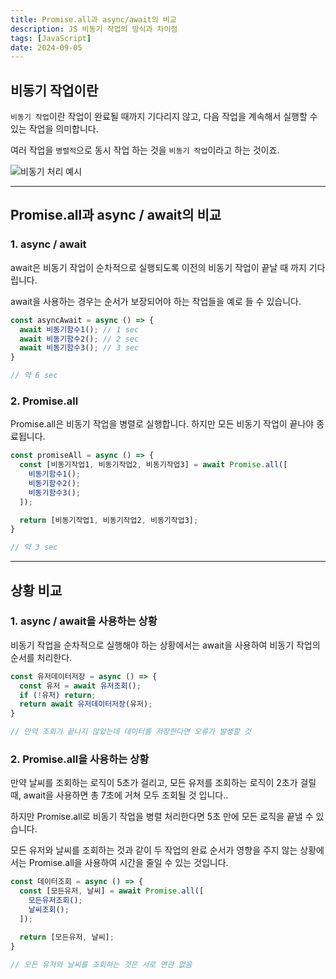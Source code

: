 ```yaml
---
title: Promise.all과 async/await의 비교
description: JS 비동기 작업의 방식과 차이점
tags: [JavaScript]
date: 2024-09-05
---
```


## 비동기 작업이란

`비동기 작업`이란 작업이 완료될 때까지 기다리지 않고,
다음 작업을 계속해서 실행할 수 있는 작업을 의미합니다.

여러 작업을 `병렬적`으로 동시 작업 하는 것을 `비동기 작업`이라고 하는 것이죠.

![비동기 처리 예시](/assets/synchronous-asynchronous.png)

***

## Promise.all과 async / await의 비교

### 1. async / await

await은 비동기 작업이 순차적으로 실행되도록 이전의 비동기 작업이 끝날 때 까지 기다립니다.

await을 사용하는 경우는 순서가 보장되어야 하는 작업들을 예로 들 수 있습니다.

```js {2-4}
const asyncAwait = async () => {
  await 비동기함수1(); // 1 sec
  await 비동기함수2(); // 2 sec
  await 비동기함수3(); // 3 sec
}

// 약 6 sec
```

### 2. Promise.all

Promise.all은 비동기 작업을 병렬로 실행합니다.
하지만 모든 비동기 작업이 끝나야 종료됩니다.

```js {2-5}
const promiseAll = async () => {
  const [비동기작업1, 비동기작업2, 비동기작업3] = await Promise.all([
  	비동기함수1();
    비동기함수2();
    비동기함수3();
  ]);

  return [비동기작업1, 비동기작업2, 비동기작업3];
}

// 약 3 sec
```

***

## 상황 비교

### 1. async / await을 사용하는 상황

비동기 작업을 순차적으로 실행해야 하는 상황에서는 await을 사용하여 비동기 작업의 순서를 처리한다.

```js
const 유저데이터저장 = async () => {
  const 유저 = await 유저조회();
  if (!유저) return;
  return await 유저데이터저장(유저);
}

// 만약 조회가 끝나지 않았는데 데이터를 저장한다면 오류가 발생할 것
```

### 2. Promise.all을 사용하는 상황

만약 날씨를 조회하는 로직이 5초가 걸리고, 모든 유저를 조회하는 로직이 2초가 걸릴 때,
await을 사용하면 총 7초에 거쳐 모두 조회될 것 입니다..

하지만 Promise.all로 비동기 작업을 병렬 처리한다면 5초 만에 모든 로직을 끝낼 수 있습니다.

모든 유저와 날씨를 조회하는 것과 같이 두 작업의 완료 순서가 영향을 주지 않는 상황에서는 Promise.all을 사용하여 시간을 줄일 수 있는 것입니다.

```js
const 데이터조회 = async () => {
  const [모든유저, 날씨] = await Promise.all([
  	모든유저조회();
    날씨조회();
  ]);

  return [모든유저, 날씨];
}

// 모든 유저와 날씨를 조회하는 것은 서로 연관 없음
```